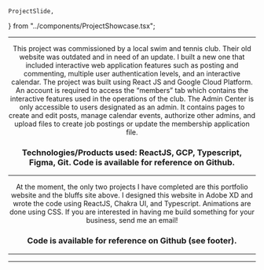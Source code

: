 	ProjectSlide,
} from "../components/ProjectShowcase.tsx";


<Header title="Projects" />
<Box h="170px" />

---

<ProjectShowcase title="Bedford Bluffs" nodes={3} url="www.bedfordbluffs.com">
	<ProjectSlide photoURL={bluffs1}>
		This project was commissioned by a local swim and tennis club. Their old
		website was outdated and in need of an update. I built a new one that
		included interactive web application features such as posting and
		commenting, multiple user authentication levels, and an interactive
		calendar.
	</ProjectSlide>
	<ProjectSlide photoURL={bluffs2}>
		The project was built using React JS and Google Cloud Platform. An account
		is required to access the “members” tab which contains the interactive
		features used in the operations of the club.
	</ProjectSlide>
	<ProjectSlide photoURL={bluffs3}>
		The Admin Center is only accessible to users designated as an admin. It
		contains pages to create and edit posts, manage calendar events, authorize
		other admins, and upload files to create job postings or update the
		membership application file.
	</ProjectSlide>
</ProjectShowcase>

### Technologies/Products used: ReactJS, GCP, Typescript, Figma, Git. Code is available for reference on Github.

---

<ProjectShowcase title="Portfolio" nodes={1}>
	<ProjectSlide photoURL={portfolio} solo>
		At the moment, the only two projects I have completed are this portfolio
		website and the bluffs site above. I designed this website in Adobe XD and
		wrote the code using ReactJS, Chakra UI, and Typescript. Animations are done
		using CSS. If you are interested in having me build something for your
		business, send me an email!
	</ProjectSlide>
</ProjectShowcase>

### Code is available for reference on Github (see footer).

---

---

